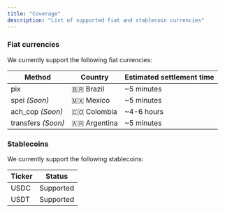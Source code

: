 ```yaml
---
title: "Coverage"
description: "List of supported fiat and stablecoin currencies"
---
```


### Fiat currencies

We currently support the following fiat currencies:

| Method             | Country      | Estimated settlement time |
| ------------------ | ------------ | ------------------------- |
| pix                | 🇧🇷 Brazil    | \~5 minutes               |
| spei _(Soon)_      | 🇲🇽 Mexico    | \~5 minutes               |
| ach_cop _(Soon)_   | 🇨🇴 Colombia  | \~4-6 hours               |
| transfers _(Soon)_ | 🇦🇷 Argentina | \~5 minutes               |

### Stablecoins

We currently support the following stablecoins:

| Ticker | Status    |
| ------ | --------- |
| USDC   | Supported |
| USDT   | Supported |
